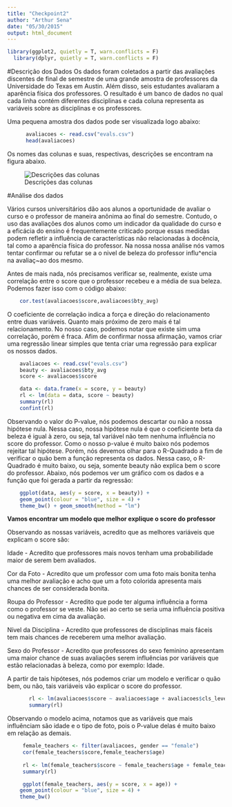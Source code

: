 ```yaml
---
title: "Checkpoint2"
author: "Arthur Sena"
date: "05/30/2015"
output: html_document
---
```


```r
library(ggplot2, quietly = T, warn.conflicts = F)
  library(dplyr, quietly = T, warn.conflicts = F)
```

#Descrição dos Dados
Os dados foram coletados a partir das avaliações discentes de final de semestre de uma grande amostra de professores da Universidade do Texas em Austin. Além disso, seis estudantes avaliaram a aparência física dos professores. O resultado é um banco de dados no qual cada linha contém diferentes disciplinas e cada coluna representa as variáveis sobre as disciplinas e os professores. 

Uma pequena amostra dos dados pode ser visualizada logo abaixo:

```r
      avaliacoes <- read.csv("evals.csv")
      head(avaliacoes)
```

Os nomes das colunas e suas, respectivas, descrições se encontram na figura abaixo.

![Descrições das colunas](colunas_descricoes.png)



#Análise dos dados

Vários cursos universitários dão aos alunos a oportunidade de avaliar o curso e o professor de maneira anônima ao final do semestre. Contudo, o uso das avaliações dos alunos como um indicador da qualidade do curso e a eficácia do ensino é frequentemente criticado porque essas medidas podem refletir a influência de características não relacionadas à docência, tal como a aparência física do professor. Na nossa nossa análise nós vamos tentar confirmar ou refutar se a o nivel de beleza do professor influ^encia na avaliaç~ao dos mesmo.

Antes de mais nada, nós precisamos verificar se, realmente, existe uma correlação entre o score que o professor recebeu 
e a média de sua beleza. Podemos fazer isso com o código abaixo:

```r
    cor.test(avaliacoes$score,avaliacoes$bty_avg)
```

O coeficiente de correlação indica a força e direção do relacionamento entre duas variáveis. Quanto mais próximo de zero mais é tal relacionamento. No nosso caso, podemos notar que existe sim uma correlação, porém é fraca. Afim de confirmar nossa afirmação, vamos criar uma regressão linear simples que tenta criar uma regressão para explicar os nossos dados.   

```r
  
    avaliacoes <- read.csv("evals.csv")
    beauty <- avaliacoes$bty_avg
    score <- avaliacoes$score

    data <- data.frame(x = score, y = beauty)
    rl <- lm(data = data, score ~ beauty)
    summary(rl)
    confint(rl)

```


Observando o valor do P-value, nós podemos descartar ou não a nossa hipótese nula. Nessa caso, nossa hipótese nula é que o coeficiente beta da beleza é igual à zero, ou seja, tal variável não tem nenhuma influência no score do professor. Como o nosso p-value é muito baixo nós podemos rejeitar tal hipótese. Porém, nós devemos olhar para o R-Quadrado a fim de verificar o quão bem a função representa os dados. Nessa caso, o R-Quadrado é muito baixo, ou seja, somente beauty não explica bem o score do professor.
Abaixo, nós podemos ver um gráfico com os dados e a função que foi gerada a partir da regressão:

```r
    ggplot(data, aes(y = score, x = beauty)) + 
    geom_point(colour = "blue", size = 4) + 
    theme_bw() + geom_smooth(method = "lm")
```


__Vamos encontrar um modelo que melhor explique o score do professor__

Observando as nossas variáveis, acredito que as melhores variáveis que explicam o score são:

Idade -  Acredito que professores mais novos tenham uma probabilidade maior de serem bem avaliados. 

Cor da Foto - Acredito que um professor com uma foto mais bonita tenha uma melhor avaliação e acho que um a foto colorida apresenta mais chances de ser considerada bonita.

Roupa do Professor - Acredito que pode ter alguma influência a forma como o professor se veste. Não sei ao certo se seria uma influência positiva ou negativa em cima da avaliação.

Nível da Disciplina - Acredito que professores de disciplinas mais fáceis tem mais chances de receberem uma melhor avaliação.

Sexo do Professor - Acredito que professores do sexo feminino apresentam uma maior chance de suas avaliações serem influências por variáveis que estão relacionadas à beleza, como por exemplo: Idade. 


A partir de tais hipóteses, nós podemos criar um modelo e verificar o quão bem, ou não, tais variáveis vão explicar o score do professor.

```r
       rl <- lm(avaliacoes$score ~ avaliacoes$age + avaliacoes$cls_level + avaliacoes$pic_color + avaliacoes$pic_outfit)
       summary(rl)
```

Observando o modelo acima, notamos que as variáveis que mais influênciam são idade e o tipo de foto, pois o P-value delas é muito baixo em relação as demais.


```r
  
     female_teachers <- filter(avaliacoes, gender == "female")
     cor(female_teachers$score,female_teachers$age)
        
     rl <- lm(female_teachers$score ~ female_teachers$age + female_teachers$bty_avg)
     summary(rl)

     ggplot(female_teachers, aes(y = score, x = age)) + 
    geom_point(colour = "blue", size = 4) + 
    theme_bw()

```

